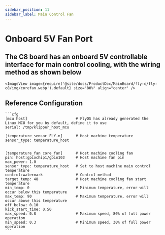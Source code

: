 ```yaml
---
sidebar_position: 11
sidebar_label: Main Control Fan
---
```





# Onboard 5V Fan Port

## The C8 board has an onboard 5V controllable interface for main control cooling, with the wiring method as shown below

    <ImageView image={require('@site/docs/ProductDoc/MainBoard/fly-c/fly-c8/img/corefan.webp').default} size="80%" align="center" />

## Reference Configuration

    ```cfg
    [mcu host]                      # FlyOS has already generated the Linux MCU for you by default, define it to use           
    serial: /tmp/klipper_host_mcu 

    [temperature_sensor FLY-π]      # Host machine temperature
    sensor_type: temperature_host


    [temperature_fan core_fan]      # Host machine cooling fan
    pin: host:gpiochip1/gpio103     # Host machine fan pin
    max_power: 1.0
    sensor_type: temperature_host   # Set to host machine main control temperature
    control:watermark               # Control method
    target_temp: 48                 # Host machine cooling fan start temperature
    min_temp: 0                     # Minimum temperature, error will occur below this temperature
    max_temp: 90                    # Maximum temperature, error will occur above this temperature
    off_below: 0.10
    kick_start_time: 0.50
    max_speed: 0.8                  # Maximum speed, 80% of full power operation
    min_speed: 0.3                  # Minimum speed, 30% of full power operation
    ```